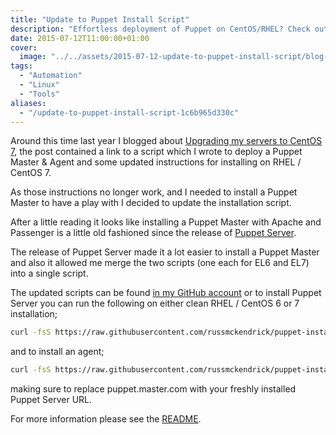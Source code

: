 ```yaml
---
title: "Update to Puppet Install Script"
description: "Effortless deployment of Puppet on CentOS/RHEL? Check out my updated installation script and streamline your automation setup today!"
date: 2015-07-12T11:00:00+01:00
cover:
  image: "../../assets/2015-07-12-update-to-puppet-install-script/blog-cover-2015-07-12-update-to-puppet-install-script.png"
tags:
  - "Automation"
  - "Linux"
  - "Tools"
aliases:
  - "/update-to-puppet-install-script-1c6b965d330c"
---
```


Around this time last year I blogged about [Upgrading my servers to CentOS 7](/2014/07/27/upgrading-my-servers-to-centos-7/), the post contained a link to a script which I wrote to deploy a Puppet Master & Agent and some updated instructions for installing on RHEL / CentOS 7.

As those instructions no longer work, and I needed to install a Puppet Master to have a play with I decided to update the installation script.

After a little reading it looks like installing a Puppet Master with Apache and Passenger is a little old fashioned since the release of [Puppet Server](https://puppetlabs.com/blog/puppet-server-bringing-soa-to-a-puppet-master-near-you).

The release of Puppet Server made it a lot easier to install a Puppet Master and also it allowed me merge the two scripts (one each for EL6 and EL7) into a single script.

The updated scripts can be found [in my GitHub account](https://github.com/russmckendrick/puppet-install) or to install Puppet Server you can run the following on either clean RHEL / CentOS 6 or 7 installation;

```bash frame="terminal" title="Update to Puppet Install Script 1/2"
curl -fsS https://raw.githubusercontent.com/russmckendrick/puppet-install/master/install | bash
```


and to install an agent;

```bash frame="terminal" title="Update to Puppet Install Script 2/2"
curl -fsS https://raw.githubusercontent.com/russmckendrick/puppet-install/master/agent | bash -s puppet.master.com
```


making sure to replace puppet.master.com with your freshly installed Puppet Server URL.

For more information please see the [README](https://github.com/russmckendrick/puppet-install/blob/master/README.md).
